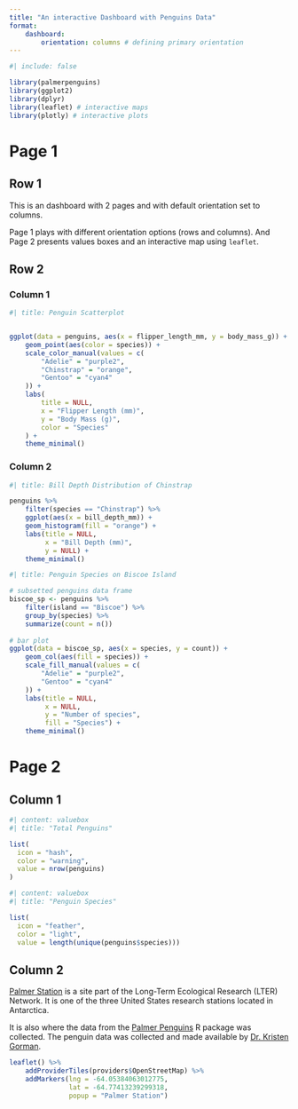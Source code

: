 ```yaml
---
title: "An interactive Dashboard with Penguins Data"
format: 
    dashboard:
        orientation: columns # defining primary orientation
---
```


```r
#| include: false

library(palmerpenguins)
library(ggplot2)
library(dplyr)
library(leaflet) # interactive maps
library(plotly) # interactive plots
```

# Page 1 {orientation="rows"}

## Row 1 {height="10%"}

::: {.card}
This is an dashboard with 2 pages and with default orientation set to columns.

Page 1 plays with different orientation options (rows and columns). And Page 2 presents values boxes and an interactive map using `leaflet`.
:::


## Row 2 {height="70%"}

### Column 1

```r
#| title: Penguin Scatterplot


ggplot(data = penguins, aes(x = flipper_length_mm, y = body_mass_g)) +
    geom_point(aes(color = species)) +
    scale_color_manual(values = c(
        "Adelie" = "purple2",
        "Chinstrap" = "orange",
        "Gentoo" = "cyan4"
    )) +
    labs(
        title = NULL,
        x = "Flipper Length (mm)",
        y = "Body Mass (g)",
        color = "Species"
    ) +
    theme_minimal()
```


### Column 2



```r
#| title: Bill Depth Distribution of Chinstrap

penguins %>%
    filter(species == "Chinstrap") %>%
    ggplot(aes(x = bill_depth_mm)) +
    geom_histogram(fill = "orange") +
    labs(title = NULL,
         x = "Bill Depth (mm)",
         y = NULL) +
    theme_minimal()
```



```r
#| title: Penguin Species on Biscoe Island

# subsetted penguins data frame
biscoe_sp <- penguins %>% 
    filter(island == "Biscoe") %>% 
    group_by(species) %>% 
    summarize(count = n())
    
# bar plot 
ggplot(data = biscoe_sp, aes(x = species, y = count)) +
    geom_col(aes(fill = species)) +
    scale_fill_manual(values = c(
        "Adelie" = "purple2",
        "Gentoo" = "cyan4"
    )) +
    labs(title = NULL,
         x = NULL,
         y = "Number of species",
         fill = "Species") +
    theme_minimal() 
```


# Page 2

## Column 1 {width=30%}


```r
#| content: valuebox
#| title: "Total Penguins"

list(
  icon = "hash",
  color = "warning",
  value = nrow(penguins)
)
```



```r
#| content: valuebox
#| title: "Penguin Species"

list(
  icon = "feather",
  color = "light",
  value = length(unique(penguins$species)))
```


## Column 2 {width=70%}

::: {.card title="About Palmer Station" height=25%}
[Palmer Station](https://pallter.marine.rutgers.edu/) is a site part of the Long-Term Ecological Research (LTER) Network. It is one of the three United States research stations located in Antarctica. 

It is also where the data from the [Palmer Penguins](https://allisonhorst.github.io/palmerpenguins/) R package was collected. The penguin data was collected and made available by [Dr. Kristen Gorman](https://www.uaf.edu/cfos/people/faculty/detail/kristen-gorman.php).


:::



```r

leaflet() %>%
    addProviderTiles(providers$OpenStreetMap) %>% 
    addMarkers(lng = -64.05384063012775,
               lat = -64.77413239299318,
               popup = "Palmer Station")
```
